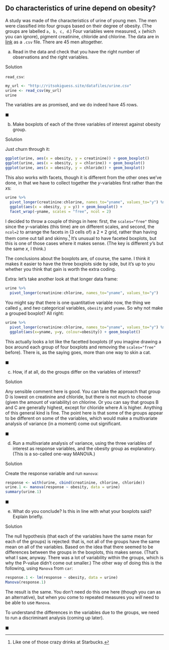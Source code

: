 ##  Do characteristics of urine depend on obesity?


 A study was made of the characteristics of urine of young
men. The men were classified into four groups based on their degree of
obesity. (The groups are labelled `a, b, c, d`.) Four variables
were measured, `x` (which you can ignore), pigment creatinine,
chloride and chlorine. The data are in
[link](http://ritsokiguess.site/datafiles/urine.csv) as a
`.csv` file. There are 45 men altogether.



(a) Read in the data and check that you have the right number
of observations and the right variables.
 
Solution


`read_csv`:
```r
my_url <- "http://ritsokiguess.site/datafiles/urine.csv"
urine <- read_csv(my_url)
urine
```

     

The variables are as promised, and we do indeed have 45 rows. 
 
$\blacksquare$

(b) Make boxplots of each of the three variables of interest
against obesity group. 
 
Solution


Just churn through it:
```r
ggplot(urine, aes(x = obesity, y = creatinine)) + geom_boxplot()
ggplot(urine, aes(x = obesity, y = chlorine)) + geom_boxplot()
ggplot(urine, aes(x = obesity, y = chloride)) + geom_boxplot()
```

     

This also works with facets, though it is different from the other
ones we've done, in that we have to collect together the $y$-variables
first rather than the $x$s:

```r
urine %>%
  pivot_longer(creatinine:chlorine, names_to="yname", values_to="y") %>%
  ggplot(aes(x = obesity, y = y)) + geom_boxplot() +
  facet_wrap(~yname, scales = "free", ncol = 2)
```

 

I decided to throw a couple of things in here: first, the
`scales="free"` thing since the $y$-variables (this time) are
on different scales, and second, the `ncol=2` to arrange the
facets in (3 cells of) a $2\times 2$ grid, rather than having them
come out tall and skinny.^[Like one of those crazy drinks at  Starbucks.] It's unusual to have faceted boxplots, but this is one
of those cases where it makes sense. (The key is different $y$'s but
the same $x$, I think.)

The conclusions about the boxplots are, of course, the same. I think
it makes it easier to have the three boxplots side by side, but it's
up to you whether you think that gain is worth the extra coding.

Extra: let's take another look at that longer data frame:

```r
urine %>%
  pivot_longer(creatinine:chlorine, names_to="yname", values_to="y") 
```

You might say that there is one quantitative variable now, the thing we called `y`, and *two* categorical variables, `obesity` and `yname`. So why not make a grouped boxplot? All right:

```r
urine %>%
  pivot_longer(creatinine:chlorine, names_to="yname", values_to="y") %>%
  ggplot(aes(x=yname, y=y, colour=obesity)) + geom_boxplot()
```

This actually looks a lot like the facetted boxplots (if you imagine drawing a box around each group of four boxplots and removing the `scales="free"` before). There is, as the saying goes, more than one way to skin a cat.

$\blacksquare$

(c) How, if at all, do the groups differ on the variables of interest?
 
Solution


Any sensible comment here is good. You can take the approach that
group D is lowest on creatinine and chloride, but there is not
much to choose (given the amount of variability) on chlorine. Or
you can say that groups B and C are generally highest, except for
chloride where A is higher. Anything of this general kind is fine.
The point here is that some of the groups appear to be different
on some of the variables, which would make a multivariate analysis
of variance (in a moment) come out significant.
 
$\blacksquare$

(d) Run a multivariate analysis of variance, using the three
variables of interest as response variables, and the obesity group
as explanatory. (This is a so-called one-way MANOVA.)
 
Solution


Create the response variable and run `manova`:
```r
response <- with(urine, cbind(creatinine, chlorine, chloride))
urine.1 <- manova(response ~ obesity, data = urine)
summary(urine.1)
```

     
 
$\blacksquare$

(e) What do you conclude? Is this in line with what your
boxplots said? Explain briefly.
 
Solution


The null hypothesis (that each of the variables have the same mean
for each of the groups) is rejected: that is, not all of the
groups have the same mean on all of the variables.
Based on the idea that there seemed to be differences between the
groups in the boxplots, this makes sense. (That's what I saw,
anyway. There was a lot of variability within the groups, which is
why the P-value didn't come out smaller.)
The other way of doing this is the following, using
`Manova` from `car`:
```r
response.1 <- lm(response ~ obesity, data = urine)
Manova(response.1)
```

     

The result is the same. You don't need do this one here (though you
can as an alternative), but when you come to repeated measures you
*will* need to be able to use `Manova`.

To understand the differences in the variables due to the groups, we
need to run a discriminant analysis (coming up later).

 
$\blacksquare$




